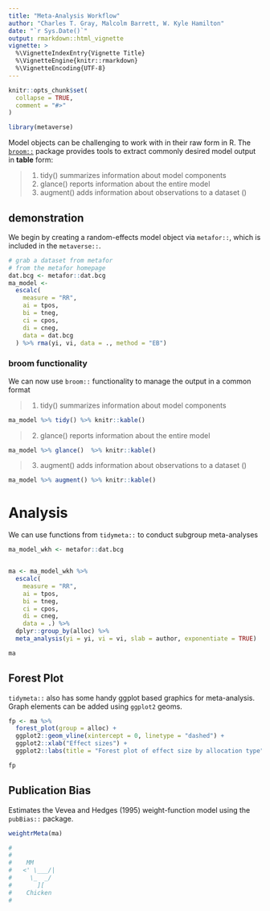 ```yaml
---
title: "Meta-Analysis Workflow"
author: "Charles T. Gray, Malcolm Barrett, W. Kyle Hamilton"
date: "`r Sys.Date()`"
output: rmarkdown::html_vignette
vignette: >
  %\VignetteIndexEntry{Vignette Title}
  %\VignetteEngine{knitr::rmarkdown}
  %\VignetteEncoding{UTF-8}
---
```


```r
knitr::opts_chunk$set(
  collapse = TRUE,
  comment = "#>"
)

```

```r
library(metaverse)

```


Model objects can be challenging to work with in their raw form in R. The [`broom::`](https://broom.tidyverse.org/) package provides tools to extract commonly desired model output in **table** form:

> 1. tidy() summarizes information about model components
2. glance() reports information about the entire model
3. augment() adds information about observations to a dataset ()

## demonstration

We begin by creating a random-effects model object via `metafor::`, which is included in the `metaverse::`. 

```r
# grab a dataset from metafor
# from the metafor homepage
dat.bcg <- metafor::dat.bcg
ma_model <-
  escalc(
    measure = "RR",
    ai = tpos,
    bi = tneg,
    ci = cpos,
    di = cneg,
    data = dat.bcg
  ) %>% rma(yi, vi, data = ., method = "EB")

```

### broom functionality

We can now use `broom::` functionality to manage the output in a common format

> 1. tidy() summarizes information about model components

```r
ma_model %>% tidy() %>% knitr::kable()

```

> 2. glance() reports information about the entire model

```r
ma_model %>% glance()  %>% knitr::kable()
```

> 3. augment() adds information about observations to a dataset ()

```r
ma_model %>% augment() %>% knitr::kable()
```

# Analysis

We can use functions from `tidymeta::` to conduct subgroup meta-analyses

```r
ma_model_wkh <- metafor::dat.bcg


ma <- ma_model_wkh %>% 
  escalc(
    measure = "RR",
    ai = tpos,
    bi = tneg,
    ci = cpos,
    di = cneg,
    data = .) %>%
  dplyr::group_by(alloc) %>% 
  meta_analysis(yi = yi, vi = vi, slab = author, exponentiate = TRUE) 

ma

```
## Forest Plot

`tidymeta::` also has some handy ggplot based graphics for meta-analysis. Graph elements can be added using `ggplot2` geoms.

```r
fp <- ma %>% 
  forest_plot(group = alloc) +
  ggplot2::geom_vline(xintercept = 0, linetype = "dashed") +
  ggplot2::xlab("Effect sizes") +
  ggplot2::labs(title = "Forest plot of effect size by allocation type")

fp
```

## Publication Bias
Estimates the Vevea and Hedges (1995) weight-function model using the `pubBias::` package.

```r
weightrMeta(ma)
```

```r
# 
# 
#    MM                   
#   <' \___/|            
#     \_  _/  
#       ][  
#    Chicken 
#                          
```

